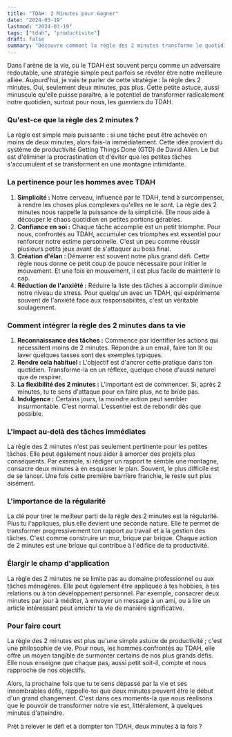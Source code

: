 ```yaml
---
title: "TDAH: 2 Minutes pour Gagner"
date: "2024-03-19"
lastmod: "2024-03-19"
tags: ["tdah", "productivite"]
draft: false
summary: "Découvre comment la règle des 2 minutes transforme le quotidien des mecs avec un TDAH en simplifiant les tâches, boostant la confiance, et en kick-startant l'action. C'est ton nouvel atout pour atomiser la procrastination et les montagnes de petits tracas."
---
```


Dans l'arène de la vie, où le TDAH est souvent perçu comme un adversaire redoutable, une stratégie simple peut parfois se révéler être notre meilleure alliée. Aujourd'hui, je vais te parler de cette stratégie : la règle des 2 minutes. Oui, seulement deux minutes, pas plus. Cette petite astuce, aussi minuscule qu'elle puisse paraître, a le potentiel de transformer radicalement notre quotidien, surtout pour nous, les guerriers du TDAH.

### Qu'est-ce que la règle des 2 minutes ?

La règle est simple mais puissante : si une tâche peut être achevée en moins de deux minutes, alors fais-la immédiatement. Cette idée provient du système de productivité Getting Things Done (GTD) de David Allen. Le but est d'éliminer la procrastination et d'éviter que les petites tâches s'accumulent et se transforment en une montagne intimidante.

### La pertinence pour les hommes avec TDAH

1. **Simplicité :** Notre cerveau, influencé par le TDAH, tend à surcompenser, à rendre les choses plus complexes qu'elles ne le sont. La règle des 2 minutes nous rappelle la puissance de la simplicité. Elle nous aide à découper le chaos quotidien en petites portions gérables.
2. **Confiance en soi :** Chaque tâche accomplie est un petit triomphe. Pour nous, confrontés au TDAH, accumuler ces triomphes est essentiel pour renforcer notre estime personnelle. C'est un peu comme réussir plusieurs petits jeux avant de s'attaquer au boss final.
3. **Création d'élan :** Démarrer est souvent notre plus grand défi. Cette règle nous donne ce petit coup de pouce nécessaire pour initier le mouvement. Et une fois en mouvement, il est plus facile de maintenir le cap.
4. **Réduction de l'anxiété :** Réduire la liste des tâches à accomplir diminue notre niveau de stress. Pour quelqu'un avec un TDAH, qui expérimente souvent de l'anxiété face aux responsabilités, c'est un véritable soulagement.

### Comment intégrer la règle des 2 minutes dans ta vie

1. **Reconnaissance des tâches :** Commence par identifier les actions qui nécessitent moins de 2 minutes. Répondre à un email, faire ton lit ou laver quelques tasses sont des exemples typiques.
2. **Rendre cela habituel :** L'objectif est d'ancrer cette pratique dans ton quotidien. Transforme-la en un réflexe, quelque chose d'aussi naturel que de respirer.
3. **La flexibilité des 2 minutes :** L'important est de commencer. Si, après 2 minutes, tu te sens d'attaque pour en faire plus, ne te bride pas.
4. **Indulgence :** Certains jours, la moindre action peut sembler insurmontable. C'est normal. L'essentiel est de rebondir dès que possible.

### L'impact au-delà des tâches immédiates

La règle des 2 minutes n'est pas seulement pertinente pour les petites tâches. Elle peut également nous aider à amorcer des projets plus conséquents. Par exemple, si rédiger un rapport te semble une montagne, consacre deux minutes à en esquisser le plan. Souvent, le plus difficile est de se lancer. Une fois cette première barrière franchie, le reste suit plus aisément.

### L'importance de la régularité

La clé pour tirer le meilleur parti de la règle des 2 minutes est la régularité. Plus tu l'appliques, plus elle devient une seconde nature. Elle te permet de transformer progressivement ton rapport au travail et à la gestion des tâches. C'est comme construire un mur, brique par brique. Chaque action de 2 minutes est une brique qui contribue à l'édifice de ta productivité.

### Élargir le champ d'application

La règle des 2 minutes ne se limite pas au domaine professionnel ou aux tâches ménagères. Elle peut également être appliquée à tes hobbies, à tes relations ou à ton développement personnel. Par exemple, consacrer deux minutes par jour à méditer, à envoyer un message à un ami, ou à lire un article intéressant peut enrichir ta vie de manière significative.

### Pour faire court

La règle des 2 minutes est plus qu'une simple astuce de productivité ; c'est une philosophie de vie. Pour nous, les hommes confrontés au TDAH, elle offre un moyen tangible de surmonter certains de nos plus grands défis. Elle nous enseigne que chaque pas, aussi petit soit-il, compte et nous rapproche de nos objectifs.

Alors, la prochaine fois que tu te sens dépassé par la vie et ses innombrables défis, rappelle-toi que deux minutes peuvent être le début d'un grand changement. C'est dans ces moments-là que nous réalisons que le pouvoir de transformer notre vie est, littéralement, à quelques minutes d'atteindre.

Prêt à relever le défi et à dompter ton TDAH, deux minutes à la fois ?
